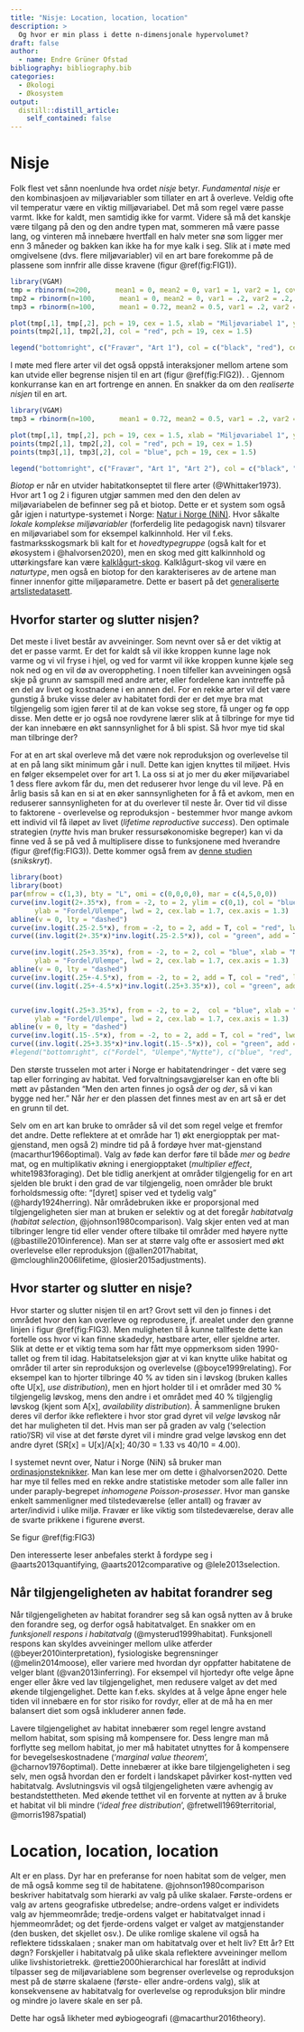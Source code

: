 ```yaml
---
title: "Nisje: Location, location, location"
description: > 
  Og hvor er min plass i dette n-dimensjonale hypervolumet?
draft: false
author:
  - name: Endre Grüner Ofstad
bibliography: bibliography.bib
categories:
  - Økologi
  - Økosystem
output:
  distill::distill_article:
    self_contained: false
---
```


# Nisje
Folk flest vet sånn noenlunde hva ordet *nisje* betyr. *Fundamental nisje* er den kombinasjoen av miljøvariabler som tillater en art å overleve. Veldig ofte vil temperatur være en viktig milljøvariabel. Det må som regel være passe varmt. Ikke for kaldt, men samtidig ikke for varmt. Videre så må det kanskje være tilgang på den og den andre typen mat, sommeren må være passe lang, og vinteren må innebære hvertfall en halv meter snø som ligger mer enn 3 måneder og bakken kan ikke ha for mye kalk i seg. Slik at i møte med omgivelsene (dvs. flere miljøvariabler) vil en art bare forekomme på de plassene som innfrir alle disse kravene (figur \@ref(fig:FIG1)). 

```r


library(VGAM)
tmp = rbinorm(n=200,      mean1 = 0, mean2 = 0, var1 = 1, var2 = 1, cov12 = 0)
tmp2 = rbinorm(n=100,      mean1 = 0, mean2 = 0, var1 = .2, var2 = .2, cov12 = .1)
tmp3 = rbinorm(n=100,      mean1 = 0.72, mean2 = 0.5, var1 = .2, var2 = .2, cov12 = -.1)

plot(tmp[,1], tmp[,2], pch = 19, cex = 1.5, xlab = "Miljøvariabel 1", ylab= "Miljøvariabel 2")
points(tmp2[,1], tmp2[,2], col = "red", pch = 19, cex = 1.5)

legend("bottomright", c("Fravær", "Art 1"), col = c("black", "red"), cex = 1.5, pch = 19)


```

I møte med flere arter vil det også oppstå interaksjoner mellom artene som kan utvide eller begrense nisjen til en art (figur \@ref(fig:FIG2)). . Gjennom konkurranse kan en art fortrenge en annen. En snakker da om den *realiserte nisjen* til en art. 


```r


library(VGAM)
tmp3 = rbinorm(n=100,      mean1 = 0.72, mean2 = 0.5, var1 = .2, var2 = .2, cov12 = -.1)

plot(tmp[,1], tmp[,2], pch = 19, cex = 1.5, xlab = "Miljøvariabel 1", ylab= "Miljøvariabel 2")
points(tmp2[,1], tmp2[,2], col = "red", pch = 19, cex = 1.5)
points(tmp3[,1], tmp3[,2], col = "blue", pch = 19, cex = 1.5)

legend("bottomright", c("Fravær", "Art 1", "Art 2"), col = c("black", "red", "blue"), cex = 1.5, pch = 19)
```
*Biotop* er når en utvider habitatkonseptet til flere arter (@Whittaker1973). Hvor art 1 og 2 i figuren utgjør sammen med den den delen av miljøvariabelen de befinner seg på et biotop. Dette er et system som også går igjen i naturtype-systemet i Norge: [Natur i Norge (NiN)](https://www.artsdatabanken.no/NiN). Hvor såkalte *lokale komplekse miljøvariabler* (forferdelig lite pedagogisk navn) tilsvarer en miljøvariabel som for eksempel kalkinnhold. Her vil f.eks. fastmarksskogsmark bli kalt for et *hovedtypegruppe* (også kalt for et økosystem i @halvorsen2020), men en skog med gitt kalkinnhold og uttørkingsfare kan være [kalklågurt-skog](https://www.artsdatabanken.no/Pages/171923/Fastmarksskogsmark). Kalklågurt-skog vil være en *naturtype*, men også en biotop for den karakteriseres av de artene man finner innenfor gitte miljøparametre. Dette er basert på det [generaliserte artslistedatasett](https://artsdatabanken.no/Pages/200275).  

## Hvorfor starter og slutter nisjen?
Det meste i livet består av avveininger. Som nevnt over så er det viktig at det er passe varmt. Er det for kaldt så vil ikke kroppen kunne lage nok varme og vi vil fryse i hjel, og ved for varmt vil ikke kroppen kunne kjøle seg nok ned og en vil dø av overoppheting. I noen tilfeller kan avveiningen også skje på grunn av samspill med andre arter, eller fordelene kan inntreffe på en del av livet og kostnadene i en annen del. For en rekke arter vil det være gunstig å bruke visse deler av habitatet fordi der er det mye bra mat tilgjengelig som igjen fører til at de kan vokse seg store, få unger og fø opp disse. Men dette er jo også noe rovdyrene lærer slik at å tilbringe for mye tid der kan innebære en økt sannsynlighet for å bli spist. Så hvor mye tid skal man tilbringe der?

For at en art skal overleve må det være nok reproduksjon og overlevelse til at en på lang sikt minimum går i null. Dette kan igjen knyttes til miljøet. Hvis en følger eksempelet over for art 1. La oss si at jo mer du øker miljøvariabel 1 dess flere avkom får du, men det reduserer hvor lenge du vil leve. På en årlig basis så kan en si at en øker sannsynligheten for å få et avkom, men en reduserer sannsynligheten for at du overlever til neste år. Over tid vil disse to faktorene - overlevelse og reproduksjon - bestemmer hvor mange avkom ett individ vil få iløpet av livet (*lifetime reproductive success*). Den optimale strategien (*nytte* hvis man bruker ressursøkonomiske begreper) kan vi da finne ved å se på ved å multiplisere disse to funksjonene med hverandre (figur \@ref(fig:FIG3)). Dette kommer også frem av [denne studien](https://besjournals.onlinelibrary.wiley.com/doi/10.1111/1365-2656.13221) (*snikskryt*). 

```r
library(boot)
library(boot)
par(mfrow = c(1,3), bty = "L", omi = c(0,0,0,0), mar = c(4,5,0,0))
curve(inv.logit(2+.35*x), from = -2, to = 2, ylim = c(0,1), col = "blue", xlab = "Miljøvariabel 1",
      ylab = "Fordel/Ulempe", lwd = 2, cex.lab = 1.7, cex.axis = 1.3)
abline(v = 0, lty = "dashed")
curve(inv.logit(.25-2.5*x), from = -2, to = 2, add = T, col = "red", lwd = 2, cex.lab = 1.7, cex.axis = 1.3)
curve((inv.logit(2+.35*x)*inv.logit(.25-2.5*x)), col = "green", add = T, lwd = 2, cex.lab = 1.7, cex.axis = 1.3)

curve(inv.logit(.25+3.35*x), from = -2, to = 2, col = "blue", xlab = "Miljøvariabel 1",
      ylab = "Fordel/Ulempe", lwd = 2, cex.lab = 1.7, cex.axis = 1.3)
abline(v = 0, lty = "dashed")
curve(inv.logit(.25+-4.5*x), from = -2, to = 2, add = T, col = "red", lwd = 2, cex.lab = 1.7, cex.axis = 1.3)
curve((inv.logit(.25+-4.5*x)*inv.logit(.25+3.35*x)), col = "green", add = T, lwd = 2, cex.lab = 1.7, cex.axis = 1.3)


curve(inv.logit(.25+3.35*x), from = -2, to = 2,  col = "blue", xlab = "Miljøvariabel 1",
      ylab = "Fordel/Ulempe", lwd = 2, cex.lab = 1.7, cex.axis = 1.3)
abline(v = 0, lty = "dashed")
curve(inv.logit(.15-.5*x), from = -2, to = 2, add = T, col = "red", lwd = 2, cex.lab = 1.7, cex.axis = 1.3)
curve((inv.logit(.25+3.35*x)*inv.logit(.15-.5*x)), col = "green", add = T, lwd = 2, cex.lab = 1.7, cex.axis = 1.3)
#legend("bottomright", c("Fordel", "Ulempe","Nytte"), c("blue", "red", "green"), lwd = 2)
```

Den største trusselen mot arter i Norge er habitatendringer - det være seg tap eller forringing av habitat. Ved forvaltningsavgjørelser kan en ofte bli møtt av påstanden "Men den arten finnes jo også *der* og *der*, så vi kan bygge ned her." Når *her* er den plassen det finnes mest av en art så er det en grunn til det. 

Selv om en art kan bruke to områder så vil det som regel velge et fremfor det andre. Dette reflektere at et område har 1) økt energiopptak per mat-gjenstand, men også 2) mindre tid på å fordøye hver mat-gjenstand (macarthur1966optimal). Valg av føde kan derfor føre til både *mer* og *bedre* mat, og en multiplikativ økning i energiopptaket (*multiplier effect*, white1983foraging). Det ble tidlig anerkjent at områder tilgjengelig for en art sjelden ble brukt i den grad de var tilgjengelig, noen områder ble brukt forholdsmessig ofte: "[dyret] spiser ved et tydelig valg" (@hardy1924herring). Når områdebruken ikke er proporsjonal med tilgjengeligheten sier man at bruken er selektiv og at det foregår *habitatvalg* (*habitat selection*, @johnson1980comparison). Valg skjer enten ved at man tilbringer lengre tid eller vender oftere tilbake til områder med høyere nytte (@bastille2010inference). Man ser at større valg ofte er assosiert med økt overlevelse eller reproduksjon (@allen2017habitat, @mcloughlin2006lifetime, @losier2015adjustments).



## Hvor starter og slutter en nisje?
Hvor starter og slutter nisjen til en art? Grovt sett vil den jo finnes i det området hvor den kan overleve og reprodusere, jf. arealet under den grønne linjen i figur \@ref(fig:FIG3). Men muligheten til å kunne tallfeste dette kan fortelle oss hvor vi kan finne skadedyr, høstbare arter, eller sjeldne arter. Slik at dette er et viktig tema som har fått mye oppmerksom siden 1990-tallet og frem til idag. Habitatseleksjon gjør at vi kan knytte ulike habitat og områder til arter sin reproduksjon og overlevelse (@boyce1999relating). For eksempel kan to hjorter tilbringe 40 % av tiden sin i løvskog (bruken kalles ofte U[x], *use distribution*), men en hjort holder til i et områder med 30 % tilgjengelig løvskog, mens den andre i et området med 40 % tilgjenglig løvskog (kjent som A[x], *availability distribution*). Å sammenligne bruken deres vil derfor ikke reflektere i hvor stor grad dyret vil *velge* løvskog når det har muligheten til det. Hvis man ser på graden av valg ('selection ratio'/SR) vil vise at det første dyret vil i mindre grad velge løvskog enn det andre dyret (SR[x] = U[x]/A[x]; 40/30 = 1.33 vs 40/10 = 4.00). 

I systemet nevnt over, Natur i Norge (NiN) så bruker man [ordinasjonsteknikker](https://www.sciencedirect.com/topics/agricultural-and-biological-sciences/ordination-techniques). Man kan lese mer om dette i @halvorsen2020. Dette har mye til felles med en rekke andre statistiske metoder som alle faller inn under paraply-begrepet *inhomogene Poisson-prosesser*. Hvor man ganske enkelt sammenligner med tilstedeværelse (eller antall) og fravær av arter/individ i ulike miljø. Fravær er like viktig som tilstedeværelse, derav alle de svarte prikkene i figurene øverst.

Se figur \@ref(fig:FIG3)

Den interesserte leser anbefales sterkt å fordype seg i @aarts2013quantifying, @aarts2012comparative og @lele2013selection.

## Når tilgjengeligheten av habitat forandrer seg
Når tilgjengeligheten av habitat forandrer seg så kan også nytten av å bruke den forandre seg, og derfor også habitatvalget. En snakker om en *funksjonell respons i habitatvalg* (@mysterud1999habitat). Funksjonell respons kan skyldes avveininger mellom ulike atferder (@beyer2010interpretation), fysiologiske begrensninger (@melin2014moose), eller variere med hvordan dyr oppfatter habitatene de velger blant (@van2013inferring). For eksempel vil hjortedyr ofte velge åpne enger eller åkre ved lav tilgjengelighet, men redusere valget av det med økende tilgjengelighet. Dette kan f.eks. skyldes at å velge åpne enger hele tiden vil innebære en for stor risiko for rovdyr, eller at de må ha en mer balansert diet som også inkluderer annen føde. 

Lavere tilgjengelighet av habitat innebærer som regel lengre avstand mellom habitat, som spising må kompensere for. Dess lengre man må forflytte seg mellom habitat, jo mer må habitatet utnyttes for å kompensere for bevegelseskostnadene ('*marginal value theorem*', @charnov1976optimal). Dette innebærer at ikke bare tilgjengeligheten i seg selv, men også hvordan den er fordelt i landskapet påvirker kost-nytten ved habitatvalg. Avslutningsvis vil også tilgjengeligheten være avhengig av bestandstettheten. Med økende tetthet vil en forvente at nytten av å bruke et habitat vil bli mindre ('*ideal free distribution*', @fretwell1969territorial, @morris1987spatial)

# Location, location, location
Alt er en plass. Dyr har en preferanse for noen habitat som de velger, men de må også komme seg til de habitatene. @johnson1980comparison beskriver habitatvalg som hierarki av valg på ulike skalaer. Første-ordens er valg av artens geografiske utbredelse; andre-ordens valget er individets valg av hjemmeområde; tredje-ordens valget er habitatvalget innad i hjemmeområdet; og det fjerde-ordens valget er valget av matgjenstander (den busken, det skjellet osv.). De ulike romlige skalene vil også ha reflektere tidsskalaen ; snaker man om habitatvalg over et helt liv? Ett år? Ett døgn? Forskjeller i habitatvalg på ulike skala reflektere avveininger mellom ulike livshistorietrekk. @rettie2000hierarchical har foreslått at individ tilpasser seg de miljøvariablene som begrenser overlevelse og reproduksjon mest på de større skalaene (første- eller andre-ordens valg), slik at konsekvensene av habitatvalg for overlevelse og reproduksjon blir mindre og mindre jo lavere skale en ser på.

Dette har også likheter med øybiogeografi (@macarthur2016theory).
